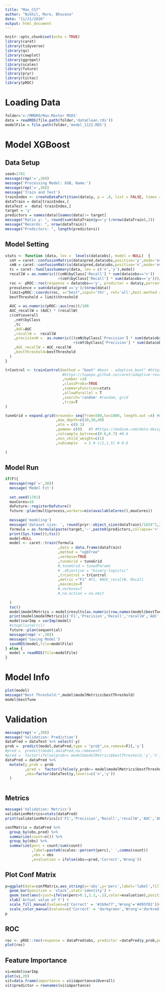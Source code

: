 ```yaml
---
title: "Max_CS7"
author: "Nikhil, Moro, Bhuvana"
date: "11/21/2020"
output: html_document
---
```


```r
knitr::opts_chunk$set(echo = TRUE)
library(caret)
library(tidyverse)
library(qs)
library(cowplot)
library(ggrepel)
library(scales)
library(future)
library(pryr)
library(tictoc)
library(pROC)
```

# Loading Data

```r
folder='x:/MMORO/Max.Master MSDS'
data = readRDS(file.path(folder,'dataClean.rds'))
modelFile = file.path(folder,'model_1122.RDS')
```


# Model XGBoost

## Data Setup

```r

seed=1701
message(rep('=',30))
message('Processing Model: XGB, Name:')
message(rep('=',30))
message('Train and Test')
trainIndex <- createDataPartition(data$y, p = .8, list = FALSE, times = 1)
dataTrain = data[trainIndex,]
dataTest =  data[-trainIndex,]
target = 'y'
predictors = names(data)[names(data)!= target]
message("Ratio y: ", round(sum(dataTrain$y=='y')/nrow(dataTrain),3))
message("Records: ", nrow(dataTrain))
message("Predictors: ", length(predictors))
```
## Model Setting
```r
stats <- function (data, lev =  levels(data$obs), model = NULL)  {
  cmY = caret::confusionMatrix(data$pred,data$obs,positive='y',mode='everything')
  cmN = caret::confusionMatrix(data$pred,data$obs,positive='n',mode='everything')
  tc = caret::twoClassSummary(data, lev = c('n','y'),model)
  recallW = as.numeric(((cmN$byClass['Recall'] * sum(data$obs=='n'))
                        +(cmY$byClass['Recall'] * sum(data$obs=='y')))/length(data$obs))
  roc <- pROC::roc(response = data$obs=='y', predictor = data$y,percent=T)
  prevalence = sum(data$pred =='y')/(nrow(data))
  limit=pROC::coords(roc, x="best",input='thr', ret='all',best.method = 'y',best.weights = c(5,prevalence),transpose=FALSE)
  bestThreshold = limit$threshold
  
  AUC = as.numeric(pROC::auc(roc))/100
  AUC_recallW = (AUC) * (recallW)
  c(cmY$overall
    ,cmY$byClass
    ,tc
    ,AUC=AUC
    ,recallW =  recallW
    ,precisionW =  as.numeric(((cmN$byClass['Precision'] * sum(data$obs=='n'))
                               +(cmY$byClass['Precision'] * sum(data$obs=='y')))/length(data$obs))
    ,AUC_recallW = AUC_recallW
    ,bestThreshold=bestThreshold
  )
}

trControl <- trainControl(method = "boot" #boot - adaptive_boot" #https://lagunita.stanford.edu/c4x/HumanitiesScience/StatLearning/asset/cv_boot.pdf
                          #https://topepo.github.io/caret/adaptive-resampling.html
                          ,number =10
                          ,classProbs=TRUE
                          ,summaryFunction=stats
                          ,allowParallel = T
                          ,search='random' #random, grid
                          ,trim=T
)

tuneGrid = expand.grid(nrounds= seq(from=500,to=1000, length.out =4) #800
                       ,max_depth=c(20,30,40)
                       ,eta = c(0.1)
                       ,gamma= c(0)   #5 #https://medium.com/data-design/xgboost-hi-im-gamma-what-can-i-do-for-you-and-the-tuning-of-regularization-a42ea17e6ab6
                       ,colsample_bytree=c(0.6,0.7) #0.6
                       ,min_child_weight=c(1) 
                       ,subsample   = 1 # c(1,1.5) # 0.6
                       
)
```

## Model Run
```r
if(F){
  message(rep('=',30))
  message('Model Fit')
  
  set.seed(1701)
  maxCores=16
  doFuture::registerDoFuture()
  future::plan(multiprocess,workers=min(availableCores(),maxCores))
  
  message('modeling')
  message('dataset size: ', round(pryr::object_size(dataTrain)/1024^2,2),"MB")
  formula = as.formula(paste(target,'~',paste0(predictors,collapse='+')))
  print(Sys.time());tic()
  model=NULL
  model <- caret::train(formula
                        ,data = data.frame(dataTrain)
                        ,method = "xgbTree"
                        ,verbose=TRUE
                        ,tuneGrid = tuneGrid
                        #,tuneGrid = tunedParams
                        # ,objective = "binary:logistic"
                        ,trControl = trControl
                        ,metric ="F1" #F1, #AUC_recallW, Recall
                        ,maximize=T
                        #,verbose=T
                        #,na.action = na.omit
                        
  )
  toc()
  model$modelMetrics = model$results[as.numeric(row.names(model$bestTune)),]
  print(model$modelMetrics[c('F1','Precision','Recall','recallW','AUC','AUC_recallW')])
  model$varImp = varImp(model)
  #stopCluster(cl)
  future::plan(sequential)
  message(rep('=',30))
  message('Saving Model')
  saveRDS(model,file=modelFile)
} else {
  model = readRDS(file=modelFile)
}

```


# Model Info

```r
plot(model)
message("Best Threshold:",model$modelMetrics$bestThreshold)
model$bestTune
```


# Validation

```r

message(rep('=',30))
message('Validation: Prediction')
dataPred = dataTest %>% select(-y)
prob =  predict(model,dataPred,type = "prob",na.remove=F)[,'y']
#pred =  predict(model,dataPred,na.remove=F)
#pred =  factor(ifelse(prob>= model$modelMetrics$bestThreshold,'y','n'),levels=c('n','y'))
dataPred = dataPred %>%
  mutate(y_prob = prob
         ,pred =  factor(ifelse(y_prob>= model$modelMetrics$bestThreshold,'y','n'),levels=c('n','y'))
         ,obs=factor(dataTest$y,levels=c('n','y'))
  )



```

## Metrics

```r
message('Validation: Metrics')
validationMetrics=stats(dataPred)
print(validationMetrics[c('F1','Precision','Recall','recallW','AUC','AUC_recallW')])

confMatrix = dataPred %>%
  group_by(obs,pred) %>%
  summarize(count=n()) %>%
  group_by(obs) %>%
  summarize(perc = count/sum(count)
            ,label=paste0(scales::percent(perc),' ',comma(count))
            ,obs = obs
            ,evaluation = ifelse(obs==pred,'Correct','Wrong'))


```

## Plot Conf Matrix

```r
p=ggplot(data=confMatrix,aes_string(x='obs',y='perc',label='label',fill='evaluation'))+
  geom_bar(position = 'stack',stat='identity') +
  geom_text(aes(vjust=ifelse(perc>0.1,1.1,-.1),color=evaluation),position='stack',size=5,check_overlap = T) +
  xlab('Actual value of Y') +
  scale_fill_manual(values=c('Correct' = '#1b9e77','Wrong'='#d95f02'))+
  scale_color_manual(values=c('Correct' = 'darkgreen','Wrong'='darkred'))
p
```

## ROC
```r

roc <- pROC::roc(response = dataPred$obs, predictor =dataPred$y_prob,percent=T)
plot(roc)

```

## Feature Importance
```r

vi=model$varImp
plot(vi,20)
vit=data.frame(importance = vi$importance$Overall)
vit$predictor = rownames(vi$importance)

```

